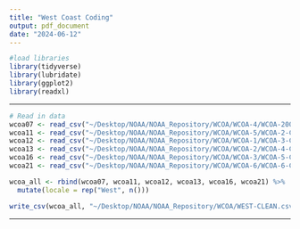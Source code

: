 ```yaml
---
title: "West Coast Coding"
output: pdf_document
date: "2024-06-12"
---
```


```r
#load libraries
library(tidyverse)
library(lubridate)
library(ggplot2)
library(readxl)
```

--------------------------------------------------------------------------------

```r
# Read in data
wcoa07 <- read_csv("~/Desktop/NOAA/NOAA_Repository/WCOA/WCOA-4/WCOA-2007-CLEAN.csv") # <-- WCOA-4
wcoa11 <- read_csv("~/Desktop/NOAA/NOAA_Repository/WCOA/WCOA-5/WCOA-2-CLEAN.csv") # <-- WCOA-5
wcoa12 <- read_csv("~/Desktop/NOAA/NOAA_Repository/WCOA/WCOA-1/WCOA-3-CLEAN.csv") # <-- WCOA-1
wcoa13 <- read_csv("~/Desktop/NOAA/NOAA_Repository/WCOA/WCOA-2/WCOA-4-CLEAN.csv") # <-- WCOA-2
wcoa16 <- read_csv("~/Desktop/NOAA/NOAA_Repository/WCOA/WCOA-3/WCOA-5-CLEAN.csv") # <-- WCOA-3
wcoa21 <- read_csv("~/Desktop/NOAA/NOAA_Repository/WCOA/WCOA-6/WCOA-6-CLEAN.csv") # <-- WCOA-6
```

```r
wcoa_all <- rbind(wcoa07, wcoa11, wcoa12, wcoa13, wcoa16, wcoa21) %>% 
  mutate(locale = rep("West", n()))
```

```r
write_csv(wcoa_all, "~/Desktop/NOAA/NOAA_Repository/WCOA/WEST-CLEAN.csv") # --> WEST-CLEAN
```

-------------------------------------------------------------------------------
